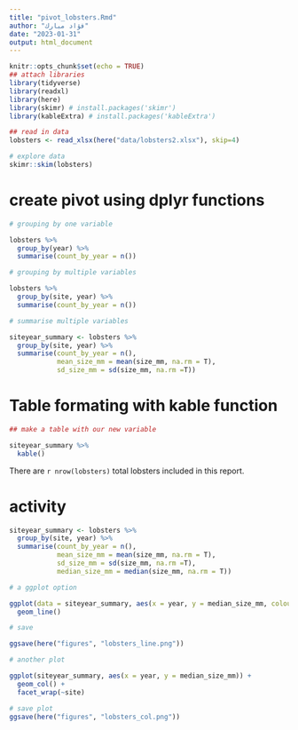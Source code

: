 ```yaml
---
title: "pivot_lobsters.Rmd"
author: "فؤاد مبارك"
date: "2023-01-31"
output: html_document
---
```


```r
knitr::opts_chunk$set(echo = TRUE)
## attach libraries
library(tidyverse)
library(readxl)
library(here)
library(skimr) # install.packages('skimr')
library(kableExtra) # install.packages('kableExtra')

## read in data
lobsters <- read_xlsx(here("data/lobsters2.xlsx"), skip=4)

# explore data
skimr::skim(lobsters) 
```

# create pivot using dplyr functions

```r
# grouping by one variable

lobsters %>% 
  group_by(year) %>% 
  summarise(count_by_year = n())

# grouping by multiple variables

lobsters %>% 
  group_by(site, year) %>% 
  summarise(count_by_year = n())

# summarise multiple variables

siteyear_summary <- lobsters %>% 
  group_by(site, year) %>% 
  summarise(count_by_year = n(),
            mean_size_mm = mean(size_mm, na.rm = T),
            sd_size_mm = sd(size_mm, na.rm =T))
```
# Table formating with kable function

```r

## make a table with our new variable

siteyear_summary %>% 
  kable()
```


There are `r nrow(lobsters)` total lobsters included in this report.

# activity

```r
siteyear_summary <- lobsters %>% 
  group_by(site, year) %>% 
  summarise(count_by_year = n(),
            mean_size_mm = mean(size_mm, na.rm = T),
            sd_size_mm = sd(size_mm, na.rm =T),
            median_size_mm = median(size_mm, na.rm = T))

# a ggplot option

ggplot(data = siteyear_summary, aes(x = year, y = median_size_mm, colour =site))+
  geom_line()

# save 

ggsave(here("figures", "lobsters_line.png"))

# another plot

ggplot(siteyear_summary, aes(x = year, y = median_size_mm)) +
  geom_col() +
  facet_wrap(~site)

# save plot
ggsave(here("figures", "lobsters_col.png"))
```

